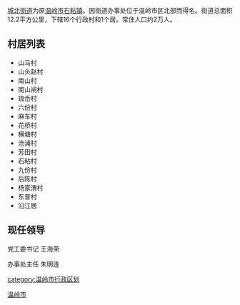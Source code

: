 [[城北街道|城北街道]]为原[[温岭市|温岭市]][[石粘镇|石粘镇]]。因街道办事处位于温岭市区北部而得名。街道总面积12.2平方公里，下辖16个行政村和1个居。常住人口约2万人。

== 村居列表 ==

*山马村
*山头赵村
*南山村
*南山闸村
*琅岙村
*六份村
*麻车村
*花桥村
*横塘村
*沧浦村
*芳田村
*石粘村
*九份村
*后陈村
*杨家渭村
*东普村
*沿江居

== 现任领导  ==

党工委书记 王海荣 

办事处主任 朱明连

{{温岭市行政区划}}
[[category:温岭市行政区划|category:温岭市行政区划]]
[[Category:台州市街道_(行政区划)|温岭市]]